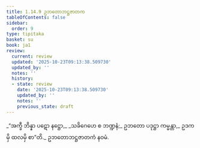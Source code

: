 ```yaml
---
title: 1.14.9 ဥဘတောဘဋ္ဌဇာတက
tableOfContents: false
sidebar:
  order: 9
type: tipitaka
basket: su
book: ja1
review:
  current: review
  updated: '2025-10-23T09:13:38.509730'
  updated_by: ''
  notes: ''
  history:
  - state: review
    date: '2025-10-23T09:13:38.509730'
    updated_by: ''
    notes: ''
    previous_state: draft
---
```



<ReviewStatus review={frontmatter.review} showDetails={true} />

<HypothesisAnnotation frontmatter={frontmatter} />

<DynamicBreadcrumb />

<Division number="139" book="ja1" e="ch" v="22" p="32">

<Paragraph number="307" book="ja1">
_“အက္ခီ ဘိန္နာ ပဋော နဋ္ဌော,_  
_သခိဂေဟေ စ ဘဏ္ဍနံ;_  
ဥဘတော ပဒုဋ္ဌာ ကမ္မန္တာ,_  
ဥဒကမှိ ထလမှိ စာ”တိ._  


</Paragraph>
</Division>

<Paragraph number="308" type="center" book="ja1">
ဥဘတောဘဋ္ဌဇာတကံ နဝမံ.
</Paragraph>